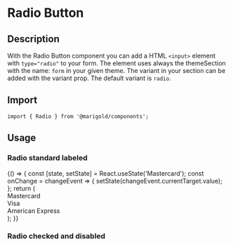 
<Meta title="Components/Form/Radio" />

# Radio Button

## Description

With the Radio Button component you can add a HTML `<input>` element with `type="radio"` to your form.
The element uses always the themeSection with the name: `form` in your given theme. The variant in your section can be added with the variant prop. The default variant is `radio`.

## Import

```tsx
import { Radio } from '@marigold/components';
```

## Usage

### Radio standard labeled

<Preview>
  <Story name="RadioOne">
    {() => {
      const [state, setState] = React.useState('Mastercard');
      const onChange = changeEvent => {
        setState(changeEvent.currentTarget.value);
      };
      return (
        <div>
          <Label htmlFor="mc">
            <Radio
              id="mc"
              name="payment"
              onChange={onChange}
              checked={state === 'Mastercard'}
              value="Mastercard"
            />
            Mastercard
          </Label>
          <br />
          <Label htmlFor="vi">
            <Radio
              id="vi"
              name="payment"
              onChange={onChange}
              checked={state === 'Visa'}
              value="Visa"
            />
            Visa
          </Label>
          <br />
          <Label htmlFor="ae">
            <Radio
              id="ae"
              name="payment"
              onChange={onChange}
              checked={state === 'AmericanExpress'}
              value="AmericanExpress"
            />
            American Express
          </Label>
        </div>
      );
    }}
  </Story>
</Preview>

### Radio checked and disabled

<Preview>
  <Story name="RadioTwo">
    <div>
      <Radio checked />
      <Radio disabled />
      <Radio checked disabled />
    </div>
  </Story>
</Preview>
